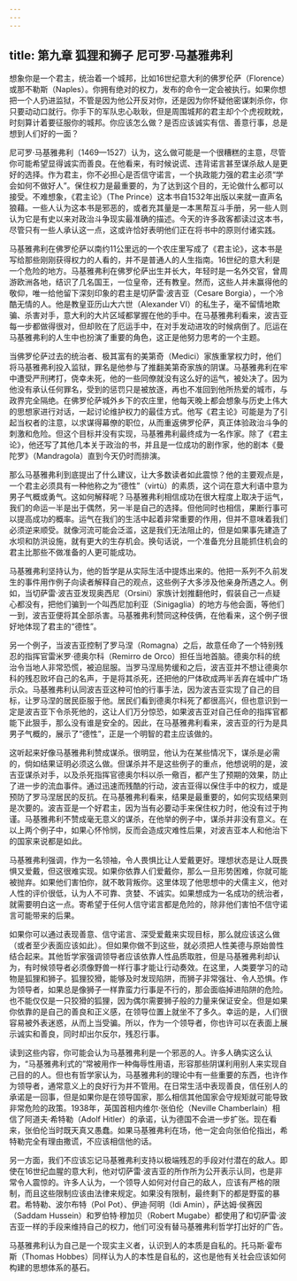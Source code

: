 ```yaml
---
---
---
```

title: 第九章 狐狸和狮子 尼可罗·马基雅弗利
---




想象你是一个君主，统治着一个城邦，比如16世纪意大利的佛罗伦萨（Florence）或那不勒斯（Naples）。你拥有绝对的权力，发布的命令一定会被执行。如果你想把一个人扔进监狱，不管是因为他公开反对你，还是因为你怀疑他密谋刺杀你，你只要动动口就行。你手下的军队忠心耿耿，但是周围城邦的君主却个个虎视眈眈，时刻算计着要征服你的城邦。你应该怎么做？是否应该诚实有信、善意行事，总是想到人们好的一面？

尼可罗·马基雅弗利（1469—1527）认为，这么做可能是一个很糟糕的主意，尽管你可能希望显得诚实而善良。在他看来，有时候说谎、违背诺言甚至谋杀敌人是更好的选择。作为君主，你不必担心是否信守诺言，一个执政能力强的君主必须“学会如何不做好人”。保住权力是最重要的，为了达到这个目的，无论做什么都可以接受。不难想象，《君主论》（The Prince）这本书自1532年出版以来就一直声名狼藉。一些人认为这本书是邪恶的，或者充其量是一本黑帮互斗手册，另一些人则认为它是有史以来对政治斗争现实最准确的描述。今天的许多政客都读过这本书，尽管只有一些人承认这一点，这或许恰好表明他们正在将书中的原则付诸实践。

马基雅弗利在佛罗伦萨以南约11公里远的一个农庄里写成了《君主论》，这本书是写给那些刚刚获得权力的人看的，并不是普通人的人生指南。16世纪的意大利是一个危险的地方。马基雅弗利在佛罗伦萨出生并长大，年轻时是一名外交官，曾周游欧洲各地，结识了几名国王，一位皇帝，还有教皇。然而，这些人并未赢得他的敬仰，唯一给他留下深刻印象的君主是切萨雷·波吉亚（Cesare Borgia），一个冷酷无情的人。他是教皇亚历山大六世（Alexander VI）的私生子，毫不留情地欺骗、杀害对手，意大利的大片区域都掌握在他的手中。在马基雅弗利看来，波吉亚每一步都做得很对，但却败在了厄运手中，在对手发动进攻的时候病倒了。厄运在马基雅弗利的人生中也扮演了重要的角色，这正是他努力思考的一个主题。

当佛罗伦萨过去的统治者、极其富有的美第奇（Medici）家族重掌权力时，他们将马基雅弗利投入监狱，罪名是他参与了推翻美第奇家族的阴谋。马基雅弗利在牢中遭受严刑拷打，侥幸未死，他的一些同僚就没有这么好的运气，被处决了。因为他没有承认任何罪名，受到的惩罚只是被放逐，再也不准回到他所热爱的城市，与政界完全隔绝。在佛罗伦萨城外乡下的农庄里，他每天晚上都会想象与历史上伟大的思想家进行对话，一起讨论维护权力的最佳方式。他写《君主论》可能是为了引起当权者的注意，以求谋得幕僚的职位，从而重返佛罗伦萨，真正体验政治斗争的刺激和危险。但这个目标并没有实现，马基雅弗利最终成为一名作家。除了《君主论》，他还写了其他几本关于政治的书，并且是一位成功的剧作家，他的剧本《曼陀罗》（Mandragola）直到今天仍时而排演。

那么马基雅弗利到底提出了什么建议，让大多数读者如此震惊？他的主要观点是，一个君主必须具有一种他称之为“德性”（virtù）的素质，这个词在意大利语中意为男子气概或勇气。这如何解释呢？马基雅弗利相信成功在很大程度上取决于运气，我们的命运一半是出于偶然，另一半是自己的选择。但他同时也相信，果断行事可以提高成功的概率。运气在我们的生活中起着非常重要的作用，但并不意味着我们必须逆来顺受。就像河流可能会泛滥，这是我们无法阻止的，但是如果事先建造了水坝和防洪设施，就有更大的生存机会。换句话说，一个准备充分且能抓住机会的君主比那些不做准备的人更可能成功。

马基雅弗利坚持认为，他的哲学是从实际生活中提炼出来的。他把一系列不久前发生的事件用作例子向读者解释自己的观点，这些例子大多涉及他亲身所遇之人。例如，当切萨雷·波吉亚发现奥西尼（Orsini）家族计划推翻他时，假装自己一点疑心都没有，把他们骗到一个叫西尼加利亚（Sinigaglia）的地方与他会面，等他们一到，波吉亚便将其全部杀害。马基雅弗利赞同这种伎俩，在他看来，这个例子很好地体现了君主的“德性”。

另一个例子，当波吉亚控制了罗马涅（Romagna）之后，故意任命了一个特别残忍的指挥官雷米罗·德奥尔科（Remirro de Orco）担任当地首脑。德奥尔科的统治令当地人非常恐慌，被迫屈服。当罗马涅局势缓和之后，波吉亚并不想让德奥尔科的残忍败坏自己的名声，于是将其杀死，还把他的尸体砍成两半丢弃在城中广场示众。马基雅弗利认同波吉亚这种可怕的行事手法，因为波吉亚实现了自己的目标，让罗马涅的居民臣服于他。居民们看到德奥尔科死了都很高兴，但也意识到一定是波吉亚下令杀死他的，这让人们万分惊恐，如果波吉亚对自己任命的指挥官都能下此狠手，那么没有谁是安全的。因此，在马基雅弗利看来，波吉亚的行为是具男子气概的，展示了“德性”，正是一个明智的君主应该做的。

这听起来好像马基雅弗利赞成谋杀。很明显，他认为在某些情况下，谋杀是必需的，倘如结果证明必须这么做。但谋杀并不是这些例子的重点，他想说明的是，波吉亚谋杀对手，以及杀死指挥官德奥尔科以杀一儆百，都产生了预期的效果，防止了进一步的流血事件。通过迅速而残酷的行动，波吉亚得以保住手中的权力，或是预防了罗马涅居民的反抗。在马基雅弗利看来，结果是最重要的，如何实现结果则是次要的。波吉亚是一个好君主，因为当有必要动手来保住权力时，他没有过于拘谨。马基雅弗利不赞成毫无意义的谋杀，在他举的例子中，谋杀并非没有意义。在以上两个例子中，如果心怀怜悯，反而会造成灾难性后果，对波吉亚本人和他治下的国家来说都是如此。

马基雅弗利强调，作为一名领袖，令人畏惧比让人爱戴更好。理想状态是让人既畏惧又爱戴，但这很难实现。如果你依靠人们爱戴你，那么一旦形势困难，你就可能被抛弃。如果他们害怕你，就不敢背叛你。这里体现了他思想中的犬儒主义，他对人性的评价很低，认为人不可靠、贪婪、不诚实。如果想成为一名成功的统治者，就需要明白这一点。寄希望于任何人信守诺言都是危险的，除非他们害怕不信守诺言可能带来的后果。

如果你可以通过表现善意、信守诺言、深受爱戴来实现目标，那么就应该这么做（或者至少表面应该如此）。但如果你做不到这些，就必须把人性美德与原始兽性结合起来。其他哲学家强调领导者应该依靠人性品质取胜，但是马基雅弗利却认为，有时候领导者必须像野兽一样行事才能让行动奏效。在这里，人类要学习的动物是狐狸和狮子。狐狸狡猾，能够及时发现陷阱，而狮子非常强壮、令人恐惧。作为领导者，如果总是像狮子一样靠蛮力行事是不行的，那会面临掉进陷阱的危险。也不能仅仅是一只狡猾的狐狸，因为偶尔需要狮子般的力量来保证安全。但是如果你依靠的是自己的善良和正义感，在领导位置上就坐不了多久。幸运的是，人们很容易被外表迷惑，从而上当受骗。所以，作为一个领导者，你也许可以在表面上展示诚实和善良，同时却出尔反尔，残忍行事。

读到这些内容，你可能会认为马基雅弗利是一个邪恶的人。许多人确实这么认为，“马基雅弗利式的”常被用作一种侮辱性用语，形容那些阴谋利用别人来实现自己目的的人。但也有哲学家认为，马基雅弗利的理论中有一些重要的东西，也许作为领导者，通常意义上的良好行为并不管用。在日常生活中表现善良，信任别人的承诺是一回事，但是如果你是在领导国家，那么相信其他国家会守规矩就可能导致非常危险的政策。1938年，英国首相内维尔·张伯伦（Neville Chamberlain）相信了阿道夫·希特勒（Adolf Hitler）的承诺，认为德国不会进一步扩张。现在看来，张伯伦当时既天真又愚蠢。如果马基雅弗利在场，他一定会向张伯伦指出，希特勒完全有理由撒谎，不应该相信他的话。

另一方面，我们不应该忘记马基雅弗利支持以极端残忍的手段对付潜在的敌人。即使在16世纪血腥的意大利，他对切萨雷·波吉亚的所作所为公开表示认同，也是非常令人震惊的。许多人认为，一个领导人如何对付自己的敌人，应该有严格的限制，而且这些限制应该由法律来规定。如果没有限制，最终剩下的都是野蛮的暴君。希特勒、波尔布特（Pol Pot）、伊迪·阿明（Idi Amin），萨达姆·侯赛因（Saddam Hussein）和罗伯特·穆加贝（Robert Mugabe）都使用了和切萨雷·波吉亚一样的手段来维持自己的权力，他们可没有替马基雅弗利哲学打出好的广告。

马基雅弗利认为自己是一个现实主义者，认识到人的本质是自私的。托马斯·霍布斯（Thomas Hobbes）同样认为人的本性是自私的，这也是他有关社会应该如何构建的思想体系的基石。